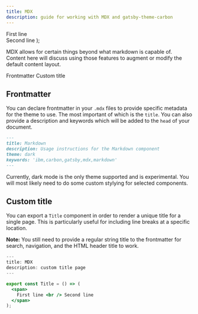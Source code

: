 ```yaml
---
title: MDX
description: guide for working with MDX and gatsby-theme-carbon
---
```


  <span>
    First line <br /> Second line
  </span>
);

<PageDescription>

MDX allows for certain things beyond what markdown is capable of. Content here
will discuss using those features to augment or modify the default content
layout.

</PageDescription>

<AnchorLinks>
  <AnchorLink>Frontmatter</AnchorLink>
  <AnchorLink>Custom title</AnchorLink>
</AnchorLinks>

## Frontmatter

You can declare frontmatter in your `.mdx` files to provide specific metadata for the theme to use.
The most important of which is the `title`. You can also provide a description and keywords which will be added to the `head` of your document.

```md
---
title: Markdown
description: Usage instructions for the Markdown component
theme: dark
keywords: 'ibm,carbon,gatsby,mdx,markdown'
---
```

<InlineNotification kind="warning">

Currently, dark mode is the only theme supported and is experimental. You will most likely need to do some custom stylying for selected components.

</InlineNotification>

## Custom title

You can export a `Title` component in order to render a unique title for a single page. This is particularly useful for including line breaks at a specific location.

**Note:** You still need to provide a regular string title to the frontmatter for search, navigation, and the HTML header title to work.

```jsx
---
title: MDX
description: custom title page
---

export const Title = () => (
  <span>
    First line <br /> Second line
  </span>
);
```
